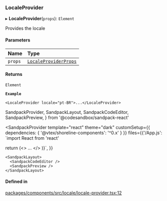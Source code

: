 ### LocaleProvider

▸ **LocaleProvider**(`props`): `Element`

Provides the locale

#### Parameters

| Name    | Type                                                          |
| :------ | :------------------------------------------------------------ |
| `props` | [`LocaleProviderProps`](/components/locale-provider/props.md) |

#### Returns

`Element`

**`Example`**

```tsx copy showLineNumbers filename="example.tsx"
<LocaleProvider locale="pt-BR">...</LocaleProvider>
```

SandpackProvider,
SandpackLayout,
SandpackCodeEditor,
SandpackPreview,
} from '@codesandbox/sandpack-react'

<SandpackProvider
template="react"
theme="dark"
customSetup={{ dependencies: { '@vtex/shoreline-components': '^0.x' } }}
files={{'/App.js': `import React from 'react'

return (<>
<LocaleProvider locale="pt-BR">
...
</LocaleProvider>
</>
)}`,
}}

>

    <SandpackLayout>
      <SandpackCodeEditor />
      <SandpackPreview />
    </SandpackLayout>

  </SandpackProvider>

#### Defined in

[packages/components/src/locale/locale-provider.tsx:12](https://github.com/vtex/shoreline/blob/7e966c5a4/packages/components/src/locale/locale-provider.tsx#L12)
